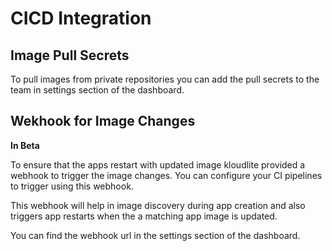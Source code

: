 # CICD Integration

## Image Pull Secrets
To pull images from private repositories you can add the pull secrets to the team in settings
section of the dashboard.


## Wekhook for Image Changes

**In Beta**


To ensure that the apps restart with updated image kloudlite provided a webhook to trigger the image
changes. You can configure your CI pipelines to trigger using this webhook.

This webhook will help in image discovery during app creation and also triggers app restarts
when the a matching app image is updated.

You can find the webhook url in the settings section of the dashboard.